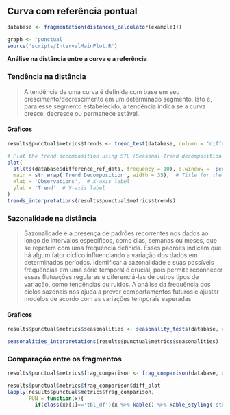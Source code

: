 ## Curva com referência pontual {.tabset .tabset-fade .tabset-pills}

```r
database <- fragmentation(distances_calculator(example1))
```


```r
graph <- 'punctual'
source('scripts/IntervalMainPlot.R')
```

**Análise na distância entre a curva e a referência**

### Tendência na distância
> A tendência de uma curva é definida com base em seu crescimento/decrescimento em um determinado segmento. Isto é, para esse segmento estabelecido, a tendência indica se a curva cresce, decresce ou permanece estável.

#### **Gráficos**

```r
results$punctual$metrics$trends <- trend_test(database, column = 'difference_ref_data')
```

```r
# Plot the trend decomposition using STL (Seasonal-Trend decomposition using Loess)
plot(
  stl(ts(database$difference_ref_data, frequency = 10), s.window = 'periodic')[["time.series"]][, 2],
  main = str_wrap('Trend Decomposition', width = 35),  # Title for the plot
  xlab = 'Observations',  # X-axis label
  ylab = 'Trend'  # Y-axis label
)
trends_interpretations(results$punctual$metrics$trends)
```

### Sazonalidade na distância
>Sazonalidade é a presença de padrões recorrentes nos dados ao longo de intervalos específicos, como dias, semanas ou meses, que se repetem com uma frequência definida. Esses padrões indicam que há algum fator cíclico influenciando a variação dos dados em determinados períodos. Identificar a sazonalidade e suas possíveis frequências em uma série temporal é crucial, pois permite reconhecer essas flutuações regulares e diferenciá-las de outros tipos de variação, como tendências ou ruídos. A análise da frequência dos ciclos sazonais nos ajuda a prever comportamentos futuros e ajustar modelos de acordo com as variações temporais esperadas.
  
#### **Gráficos**

<!-- <details> -->
<!--   <summary>Click to See</summary> -->
```r
results$punctual$metrics$seasonalities <- seasonality_tests(database, column = 'difference_ref_data')
```
<!-- </details>  -->

```r
seasonalities_interpretations(results$punctual$metrics$seasonalities)
```

### Comparação entre os fragmentos

```r
results$punctual$metrics$frag_comparison <- frag_comparison(database, column = 'difference_ref_data')
```

```r
results$punctual$metrics$frag_comparison$diff_plot
lapply(results$punctual$metrics$frag_comparison, 
       FUN = function(x){
         if(class(x)[1]=='tbl_df'){x %>% kable() %>% kable_styling('striped', full_width = F) %>% column_spec(1, width = '10em')}})
```

